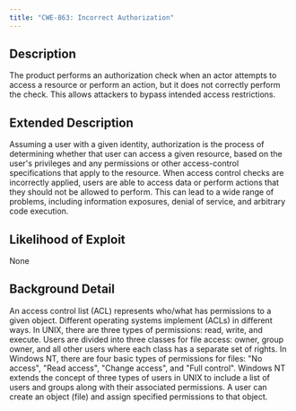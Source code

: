 ```yaml
---
title: "CWE-863: Incorrect Authorization"
---
```


## Description
The product performs an authorization check when an actor attempts to access a resource or perform an action, but it does not correctly perform the check. This allows attackers to bypass intended access restrictions.

## Extended Description

Assuming a user with a given identity, authorization is the process of determining whether that user can access a given resource, based on the user's privileges and any permissions or other access-control specifications that apply to the resource.
When access control checks are incorrectly applied, users are able to access data or perform actions that they should not be allowed to perform. This can lead to a wide range of problems, including information exposures, denial of service, and arbitrary code execution.


## Likelihood of Exploit
None

## Background Detail
An access control list (ACL) represents who/what has permissions to a given object. Different operating systems implement (ACLs) in different ways. In UNIX, there are three types of permissions: read, write, and execute. Users are divided into three classes for file access: owner, group owner, and all other users where each class has a separate set of rights. In Windows NT, there are four basic types of permissions for files: "No access", "Read access", "Change access", and "Full control". Windows NT extends the concept of three types of users in UNIX to include a list of users and groups along with their associated permissions. A user can create an object (file) and assign specified permissions to that object.
        
